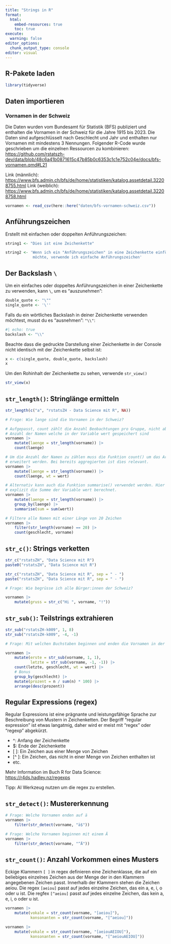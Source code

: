 ```yaml
---
title: "Strings in R"
format:
  html:
    embed-resources: true
    toc: true
execute:
  warning: false
editor_options: 
  chunk_output_type: console
editor: visual
---
```


## R-Pakete laden

```r
library(tidyverse)
```

## Daten importieren

### Vornamen in der Schweiz

Die Daten wurden vom Bundesamt für Statistik (BFS) publiziert und enthalten die Vornamen in der Schweiz für die Jahre 1915 bis 2023. Die Daten sind aufgeschlüsselt nach Geschlecht und Jahr und enthalten nur Vornamen mit mindestens 3 Nennungen. Folgender R-Code wurde geschrieben um die einzelnen Ressourcen zu kombinieren: <https://github.com/rstatszh-dev/data/blob/48c6a41b0871615c47b85b0c6353c1c1e752c04e/docs/bfs-vornamen.qmd#L21>

Link (männlich): <https://www.bfs.admin.ch/bfs/de/home/statistiken/katalog.assetdetail.32208755.html> Link (weiblich): <https://www.bfs.admin.ch/bfs/de/home/statistiken/katalog.assetdetail.32208758.html>

```r
vornamen <- read_csv(here::here("daten/bfs-vornamen-schweiz.csv"))
```

## Anführungszeichen

Erstellt mit einfachen oder doppelten Anführungszeichen:

```r
string1 <- "Dies ist eine Zeichenkette"

string2 <- 'Wenn ich ein "Anführungszeichen" in eine Zeichenkette einfügen 
            möchte, verwende ich einfache Anführungszeichen'
```

## Der Backslash `\`

Um ein einfaches oder doppeltes Anführungszeichen in einer Zeichenkette zu verwenden, kann `\`, um es "auszunehmen":

```r
double_quote <- "\"" 
single_quote <- '\''
```

Falls du ein wörtliches Backslash in deiner Zeichenkette verwenden möchtest, musst du es "ausnehmen": `"\\"`:

```r
#| echo: true
backslash <- "\\"
```

Beachte dass die gedruckte Darstellung einer Zeichenkette in der Console nicht identisch mit der Zeichenkette selbst ist:

```r
x <- c(single_quote, double_quote, backslash)
x
```

Um den Rohinhalt der Zeichenkette zu sehen, verwende `str_view()`

```r
str_view(x)
```

## `str_length()`: Stringlänge ermitteln

```r

str_length(c("a", "rstatsZH - Data Science mit R", NA))

# Frage: Wie lange sind die Vornamen in der Schweiz?

# Aufgepasst, count zählt die Anzahl Beobachtungen pro Gruppe, nicht aber die
# Anzahl der Namen welche in der Variable wert gespeichert sind
vornamen |> 
    mutate(laenge = str_length(vorname)) |> 
    count(laenge) 

# Um die Anzahl der Namen zu zählen muss die Funktion count() um das Argument wt
# erweitert werden. Bei bereits aggregierten ist dies relevant.
vornamen |> 
    mutate(laenge = str_length(vorname)) |> 
    count(laenge, wt = wert)

# Alternativ kann auch die Funktion summarise() verwendet werden. Hier wird 
# explizit die Summe der Variable wert berechnet.
vornamen |> 
    mutate(laenge = str_length(vorname)) |> 
    group_by(laenge) |> 
    summarise(sum = sum(wert)) 

# Filtere alle Namen mit einer Länge von 20 Zeichen
vornamen |> 
    filter(str_length(vorname) == 20) |> 
    count(geschlecht, vorname)
```

## `str_c()`: Strings verketten

```r
str_c("rstatsZH", "Data Science mit R")
paste0("rstatsZH", "Data Science mit R")

str_c("rstatsZH", "Data Science mit R", sep = " - ")
paste("rstatsZH", "Data Science mit R", sep = " - ")

# Frage: Wie begrüsse ich alle Bürger:innen der Schweiz?

vornamen |> 
    mutate(gruss = str_c("Hi ", vorname, "!")) 

```

## `str_sub()`: Teilstrings extrahieren

```r
str_sub("rstatsZH-k009", 1, 8)
str_sub("rstatsZH-k009", -4, -1)

# Frage: Mit welchen Buchstaben beginnen und enden die Vornamen in der Schweiz?

vornamen |> 
    mutate(erste = str_sub(vorname, 1, 1),
           letzte = str_sub(vorname, -1, -1)) |> 
    count(letzte, geschlecht, wt = wert) |> 
    # Bonus
    group_by(geschlecht) |>
    mutate(prozent = n / sum(n) * 100) |> 
    arrange(desc(prozent))

```

## Regular Expressions (regex)

Regular Expressions ist eine prägnante und leistungsfähige Sprache zur Beschreibung von Mustern in Zeichenketten. Der Begriff "regular expression" ist etwas langatmig, daher wird er meist mit "regex" oder "regexp" abgekürzt.

-   \^: Anfang der Zeichenkette
-   \$: Ende der Zeichenkette
-   \[ \]: Ein Zeichen aus einer Menge von Zeichen
-   \[^ \]: Ein Zeichen, das nicht in einer Menge von Zeichen enthalten ist
-   etc.

Mehr Information im Buch R for Data Science: <https://r4ds.hadley.nz/regexps>

Tipp: AI Werkzeug nutzen um die regex zu erstellen.

## `str_detect()`: Mustererkennung

```r
# Frage: Welche Vornamen enden auf ä
vornamen |> 
    filter(str_detect(vorname, "ä$"))

# Frage: Welche Vornamen beginnen mit einem Ä
vornamen |> 
    filter(str_detect(vorname, "^Ä"))
```

## `str_count()`: Anzahl Vorkommen eines Musters

Eckige Klammern `[ ]` in regex definieren eine Zeichenklasse, die auf ein beliebiges einzelnes Zeichen aus der Menge der in den Klammern angegebenen Zeichen passt. Innerhalb der Klammern stehen die Zeichen aeiou. Die regex `[aeiou]` passt auf jedes einzelne Zeichen, das ein a, e, i, o oder u ist. Die regfex `[^aeiou]` passt auf jedes einzelne Zeichen, das kein a, e, i, o oder u ist.

```r

vornamen |> 
    mutate(vokale = str_count(vorname, "[aeiou]"),
           konsonanten = str_count(vorname, "[^aeiou]"))

vornamen |> 
    mutate(vokale = str_count(vorname, "[aeiouAEIOU]"),
           konsonanten = str_count(vorname, "[^aeiouAEIOU]"))
```
